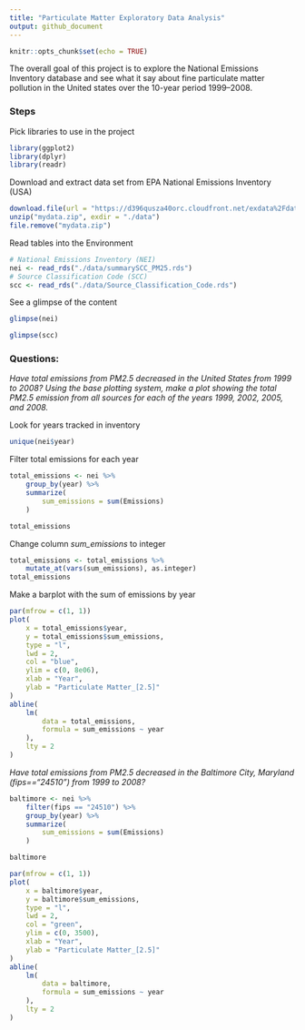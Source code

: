 ```yaml
---
title: "Particulate Matter Exploratory Data Analysis"
output: github_document
---
```


```r
knitr::opts_chunk$set(echo = TRUE)
```

The overall goal of this project is to explore the National Emissions Inventory database and see what it say about fine particulate matter pollution in the United states over the 10-year period 1999–2008. 

### Steps

Pick libraries to use in the project

```r
library(ggplot2)
library(dplyr)
library(readr)
```

Download and extract data set from EPA National Emissions Inventory (USA)

```r
download.file(url = "https://d396qusza40orc.cloudfront.net/exdata%2Fdata%2FNEI_data.zip", destfile = "mydata.zip")
unzip("mydata.zip", exdir = "./data")
file.remove("mydata.zip")
```

Read tables into the Environment

```r
# National Emissions Inventory (NEI)
nei <- read_rds("./data/summarySCC_PM25.rds")
# Source Classification Code (SCC)
scc <- read_rds("./data/Source_Classification_Code.rds")
```

See a glimpse of the content

```r
glimpse(nei)
```

```r
glimpse(scc)
```

### Questions:
*Have total emissions from PM2.5 decreased in the United States from 1999 to 2008? Using the base plotting system, make a plot showing the total PM2.5 emission from all sources for each of the years 1999, 2002, 2005, and 2008.*

Look for years tracked in inventory

```r
unique(nei$year)
```

Filter total emissions for each year

```r
total_emissions <- nei %>% 
    group_by(year) %>% 
    summarize(
        sum_emissions = sum(Emissions)
    )

total_emissions
```

Change column *sum_emissions* to integer

```r
total_emissions <- total_emissions %>% 
    mutate_at(vars(sum_emissions), as.integer)
total_emissions
```

Make a barplot with the sum of emissions by year

```r
par(mfrow = c(1, 1))
plot(
    x = total_emissions$year, 
    y = total_emissions$sum_emissions, 
    type = "l", 
    lwd = 2, 
    col = "blue", 
    ylim = c(0, 8e06),
    xlab = "Year",
    ylab = "Particulate Matter_[2.5]"
)
abline(
    lm(
        data = total_emissions, 
        formula = sum_emissions ~ year
    ),
    lty = 2
)

```

*Have total emissions from PM2.5 decreased in the Baltimore City, Maryland (\color{red}{\verb|fips == "24510"|}fips=="24510") from 1999 to 2008?*

```r
baltimore <- nei %>% 
    filter(fips == "24510") %>% 
    group_by(year) %>% 
    summarize(
        sum_emissions = sum(Emissions)
    )

baltimore
```

```r
par(mfrow = c(1, 1))
plot(
    x = baltimore$year, 
    y = baltimore$sum_emissions, 
    type = "l", 
    lwd = 2, 
    col = "green", 
    ylim = c(0, 3500),
    xlab = "Year",
    ylab = "Particulate Matter_[2.5]"
)
abline(
    lm(
        data = baltimore, 
        formula = sum_emissions ~ year
    ),
    lty = 2
)
```

